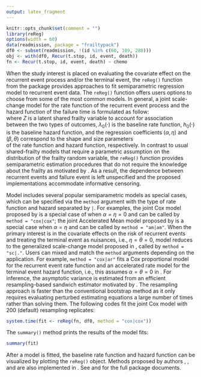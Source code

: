 ```yaml
---
output: latex_fragment
---
```

```R
knitr::opts_chunk$set(comment = "")
library(reReg)
options(width = 60)
data(readmission, package = "frailtypack")
df0 <- subset(readmission, !(id %in% c(60, 109, 280)))
obj <- with(df0, Recur(t.stop, id, event, death))
fn <- Recur(t.stop, id, event, death) ~ chemo
```
	
When the study interest is placed on evaluating the covariate effect on the recurrent event process
and/or the terminal event, the `reReg()` function from the \pkg{reReg} package provides
approaches to fit semiparametric regression model to recurrent event data.
The `reReg()` function offers users options to choose from some of the most common models.
In general, a joint scale-change model for the rate function of the recurrent event process and
the hazard function of the failure time is formulated as follow: 
\begin{equation}
\lambda(t) = Z \lambda_0(te^{X^\top\alpha})e^{X^\top\beta};
h(t) = Z h_0(te^{X^\top\eta})e^{X^\top\theta},
\label{general}
\end{equation}		      
where $Z$ is a latent shared frailty variable to account for association between the two types of
outcomes, $\lambda_0(\cdot)$ is the baseline rate function,
$h_0(\cdot)$ is the baseline hazard function, and the regression coefficients
$(\alpha, \eta)$ and $(\beta, \theta)$ correspond to the shape and size parameters  
of the rate function and hazard function, respectively.
In contrast to usual shared-frailty models that require a parametric assumption on the distribution
of the frailty random variable,
<!--so that the likelihood method can be used to estimate the joint model,-->
the `reReg()` function provides semiparametric estimation procedures that do not require the
knowledge about the frailty as motivated by \citet{wang2001analyzing}.
As a result, the dependence between recurrent events and failure event is left unspecified
and the proposed implementations accommodate informative censoring.

Model \ref{general} includes several popular semiparametric models as special cases,
which can be specified via the `method` argument with the 
type of rate function and hazard separated by `|`.
For examples, the joint Cox model proposed by \citet{huang2004joint} is a special case of \ref{general}
when $\alpha = \eta = 0$ and can be called by `method = "cox|cox"`;
the joint Accelerated Mean model proposed by \citet{xu2017joint} is a special case when
$\alpha = \eta$ and can be called by `method = "am|am"`.
<!--Another option is `ar` for the accerlated rate model ($\beta = \theta = 0$).-->
When the primary interest is in the covariate effects on the risk of recurrent
events and treating the terminal event as nuisances, i.e., $\eta = \theta = 0$,
model \ref{general} reduces to the generalized scale-change model proposed
in \citet{xu2019generalized}, called by `method = "sc|."`.
Users can mixed and match the `method` arguments depending on the application.
For example, `method = "cox|ar"` fits a Cox proportional model for the recurrent event rate function
and an accelerated rate model for the terminal event hazard function,
i.e., this assumes $\alpha = \theta = 0$ in \ref{general}. 
For inference, the asymptotic variance is estimated from an efficient resampling-based sandwich
estimator motivated by \citet{zeng2008efficient}.
The resampling approach is faster than the conventional bootstrap method as it only requires
evaluating perturbed estimating equations a large number of times rather than solving them.
The following codes fit the joint Cox model with 200 (default) resampling replicates:
<!--and the generalized scale-change model, respectively. -->
```R
system.time(fit <- reReg(fn, df0, method = "cox|cox"))
```
The `summary()` method prints the results of the model fits:
```R
summary(fit)
 ```
After a model is fitted, the baseline rate function and hazard function can be visualized
by plotting the `reReg()` object.
Methods proposed by authors \citet{lin2000semiparametric}, \citet{ghosh2002marginal}, and
\citet{ghosh2003semiparametric} are also implemented in \pkg{reReg}.
See \url{wenjie-stat.me/reda/} and \url{www.sychiou.com/reReg/}
for the full package documents.
